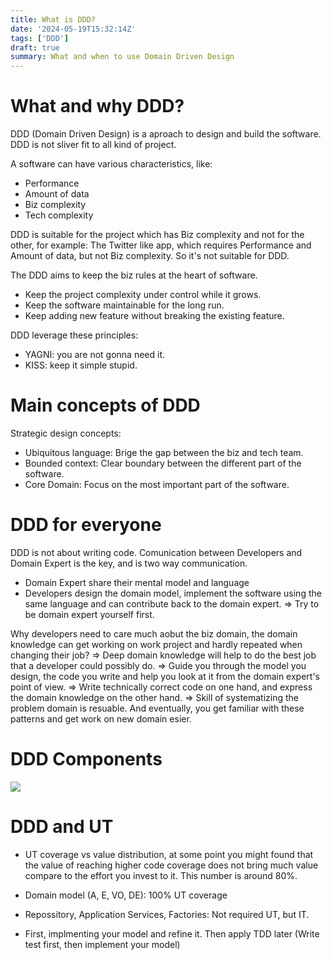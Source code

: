 ```yaml
---
title: What is DDD?
date: '2024-05-19T15:32:14Z'
tags: ['DDD']
draft: true
summary: What and when to use Domain Driven Design
---
```


# What and why DDD?
DDD (Domain Driven Design) is a aproach to design and build the software.
DDD is not sliver fit to all kind of project.

A software can have various characteristics, like:
- Performance
- Amount of data
- Biz complexity
- Tech complexity

DDD is suitable for the project which has Biz complexity and not for the other, for example: The Twitter like app, which requires Performance and Amount of data, but not Biz complexity. So it's not suitable for DDD.

The DDD aims to keep the biz rules at the heart of software.
- Keep the project complexity under control while it grows.
- Keep the software maintainable for the long run.
- Keep adding new feature without breaking the existing feature.

DDD leverage these principles:
- YAGNI: you are not gonna need it.
- KISS: keep it simple stupid.

# Main concepts of DDD
Strategic design concepts:
- Ubiquitous language: Brige the gap between the biz and tech team.
- Bounded context: Clear boundary between the different part of the software.
- Core Domain: Focus on the most important part of the software.

# DDD for everyone
DDD is not about writing code.
Comunication between Developers and Domain Expert is the key, and is two way communication.
- Domain Expert share their mental model and language
- Developers design the domain model, implement the software using the same language and can contribute back to the domain expert.
=> Try to be domain expert yourself first.

Why developers need to care much aobut the biz domain, the domain knowledge can get working on work project and hardly repeated when changing their job?
=> Deep domain knowledge will help to do the best job that a developer could possibly do.
=> Guide you through the model you design, the code you write and help you look at it from the domain expert's point of view.
=> Write technically correct code on one hand, and express the domain knowledge on the other hand.
=> Skill of systematizing the problem domain is resuable.
And eventually, you get familiar with these patterns and get work on new domain esier.

# DDD Components
![](/images/ddd-components.png)

# DDD and UT
- UT coverage vs value distribution, at some point you might found that the value of reaching higher code coverage
 does not bring much value compare to the effort you invest to it. This number is around 80%.

- Domain model (A, E, VO, DE): 100% UT coverage
- Repossitory, Application Services, Factories: Not required UT, but IT.

- First, implmenting your model and refine it. Then apply TDD later (Write test first, then implement your model)
